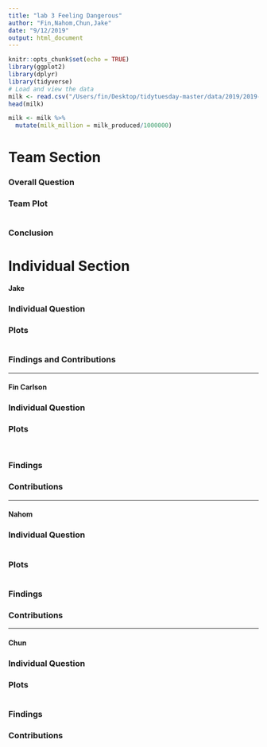 ```yaml
---
title: "lab 3 Feeling Dangerous"
author: "Fin,Nahom,Chun,Jake"
date: "9/12/2019"
output: html_document
---
```


```r
knitr::opts_chunk$set(echo = TRUE)
library(ggplot2)
library(dplyr)
library(tidyverse)
# Load and view the data
milk <- read.csv("/Users/fin/Desktop/tidytuesday-master/data/2019/2019-01-29/state_milk_production.csv")
head(milk)

milk <- milk %>%
  mutate(milk_million = milk_produced/1000000)
```
# Team Section

### Overall Question 


### Team Plot

```r

```

### Conclusion



# Individual Section 

#### Jake

### Individual Question


### Plots 
```r

```

### Findings and Contributions


----------------------------------

#### Fin Carlson

### Individual Question



### Plots 

```r


```
 
```r

```
 
### Findings


### Contributions 

 

----------------------------------------------------------------

#### Nahom

### Individual Question



```r

```

### Plots

```r

```

### Findings



### Contributions



-----------------------------------


#### Chun

### Individual Question



### Plots  

```r

  
```

### Findings



### Contributions
 
 

